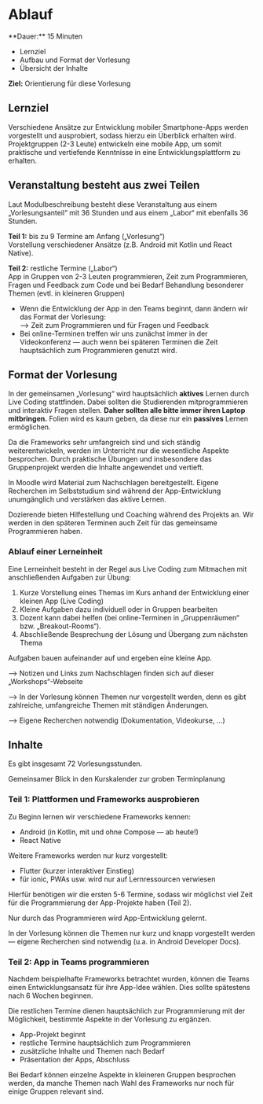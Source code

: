 
# Ablauf

<Callout>
  **Dauer:** 15 Minuten

  - Lernziel
  - Aufbau und Format der Vorlesung
  - Übersicht der Inhalte

  **Ziel:** Orientierung für diese Vorlesung
</Callout>

## Lernziel

Verschiedene Ansätze zur Entwicklung mobiler Smartphone-Apps 
werden vorgestellt und ausprobiert, sodass hierzu ein 
Überblick erhalten wird. Projektgruppen (2-3 Leute) 
entwickeln eine mobile App, um somit praktische und 
vertiefende Kenntnisse in eine Entwicklungsplattform zu 
erhalten.

## Veranstaltung besteht aus zwei Teilen

Laut Modulbeschreibung besteht diese Veranstaltung aus
einem „Vorlesungsanteil“ mit 36 Stunden und aus einem
„Labor“ mit ebenfalls 36 Stunden.

**Teil 1:** bis zu 9 Termine am Anfang („Vorlesung“) \
Vorstellung verschiedener Ansätze (z.B. Android mit Kotlin und React Native).

**Teil 2:** restliche Termine („Labor“) \
App in Gruppen von 2-3 Leuten programmieren, Zeit zum Programmieren, Fragen und Feedback zum Code und bei Bedarf Behandlung besonderer Themen (evtl. in kleineren Gruppen)

- Wenn die Entwicklung der App in den Teams beginnt, dann ändern wir das Format der Vorlesung: <br/> &xrarr; Zeit zum Programmieren und für Fragen und Feedback
- Bei online-Terminen treffen wir uns zunächst immer in der Videokonferenz &mdash; auch wenn bei späteren Terminen die Zeit hauptsächlich zum Programmieren genutzt wird.

## Format der Vorlesung

In der gemeinsamen „Vorlesung“ wird hauptsächlich **aktives** Lernen
durch Live Coding stattfinden. Dabei sollten die Studierenden
mitprogrammieren und interaktiv Fragen stellen. **Daher sollten alle 
bitte immer ihren Laptop mitbringen.** Folien wird es kaum geben, 
da diese nur ein **passives** Lernen ermöglichen. 

Da die Frameworks sehr umfangreich sind und sich ständig
weiterentwickeln, werden im Unterricht nur die wesentliche 
Aspekte besprochen. Durch praktische Übungen und insbesondere das 
Gruppenprojekt werden die Inhalte angewendet und vertieft. 

In Moodle wird Material zum Nachschlagen bereitgestellt. Eigene Recherchen
im Selbststudium sind während der App-Entwicklung unumgänglich und 
verstärken das aktive Lernen. 

Dozierende bieten Hilfestellung und Coaching während des Projekts an. 
Wir werden in den späteren Terminen auch Zeit für das gemeinsame
Programmieren haben.

### Ablauf einer Lerneinheit

Eine Lerneinheit besteht in der Regel aus Live Coding 
zum Mitmachen mit anschließenden Aufgaben zur Übung:

1. Kurze Vorstellung eines Themas im Kurs anhand der Entwicklung einer kleinen App (Live Coding)
1. Kleine Aufgaben dazu individuell oder in Gruppen bearbeiten
1. Dozent kann dabei helfen (bei online-Terminen in „Gruppenräumen“ bzw. „Breakout-Rooms“).
1. Abschließende Besprechung der Lösung und Übergang zum nächsten Thema

Aufgaben bauen aufeinander auf und ergeben eine kleine App.

<Callout type="warning">
&xrarr; Notizen und Links zum Nachschlagen finden sich auf dieser „Workshops“-Webseite

&xrarr; In der Vorlesung können Themen nur vorgestellt werden, denn es gibt zahlreiche, umfangreiche Themen mit ständigen Änderungen.

&xrarr; Eigene Recherchen notwendig (Dokumentation, Videokurse, …)
</Callout>

## Inhalte

Es gibt insgesamt 72 Vorlesungsstunden. 

<Callout type="warning" emoji="⌛️">
Gemeinsamer Blick in den Kurskalender zur groben Terminplanung
</Callout>

### Teil 1: Plattformen und Frameworks ausprobieren

Zu Beginn lernen wir verschiedene Frameworks kennen:

- Android (in Kotlin, mit und ohne Compose &mdash; ab heute!)
- React Native

Weitere Frameworks werden nur kurz vorgestellt:

- Flutter (kurzer interaktiver Einstieg)
- für ionic, PWAs usw. wird nur auf Lernressourcen verwiesen

Hierfür benötigen wir die ersten 5-6 Termine, sodass wir möglichst
viel Zeit für die Programmierung der App-Projekte haben (Teil 2).

<Callout type="warning" emoji="‼️">
Nur durch das Programmieren wird App-Entwicklung gelernt.

In der Vorlesung können die Themen nur kurz und knapp 
vorgestellt werden — eigene Recherchen sind notwendig 
(u.a. in Android Developer Docs).
</Callout>

### Teil 2: App in Teams programmieren

Nachdem beispielhafte Frameworks betrachtet wurden, können
die Teams einen Entwicklungsansatz für ihre App-Idee wählen.
Dies sollte spätestens nach 6 Wochen beginnen.

Die restlichen Termine dienen hauptsächlich zur Programmierung
mit der Möglichkeit, bestimmte Aspekte in der Vorlesung zu
ergänzen.

- App-Projekt beginnt
- restliche Termine hauptsächlich zum Programmieren
- zusätzliche Inhalte und Themen nach Bedarf
- Präsentation der Apps, Abschluss

<Callout type="warning" emoji="🤔">
Bei Bedarf können einzelne Aspekte in kleineren Gruppen
besprochen werden, da manche Themen nach Wahl des Frameworks
nur noch für einige Gruppen relevant sind.
</Callout>